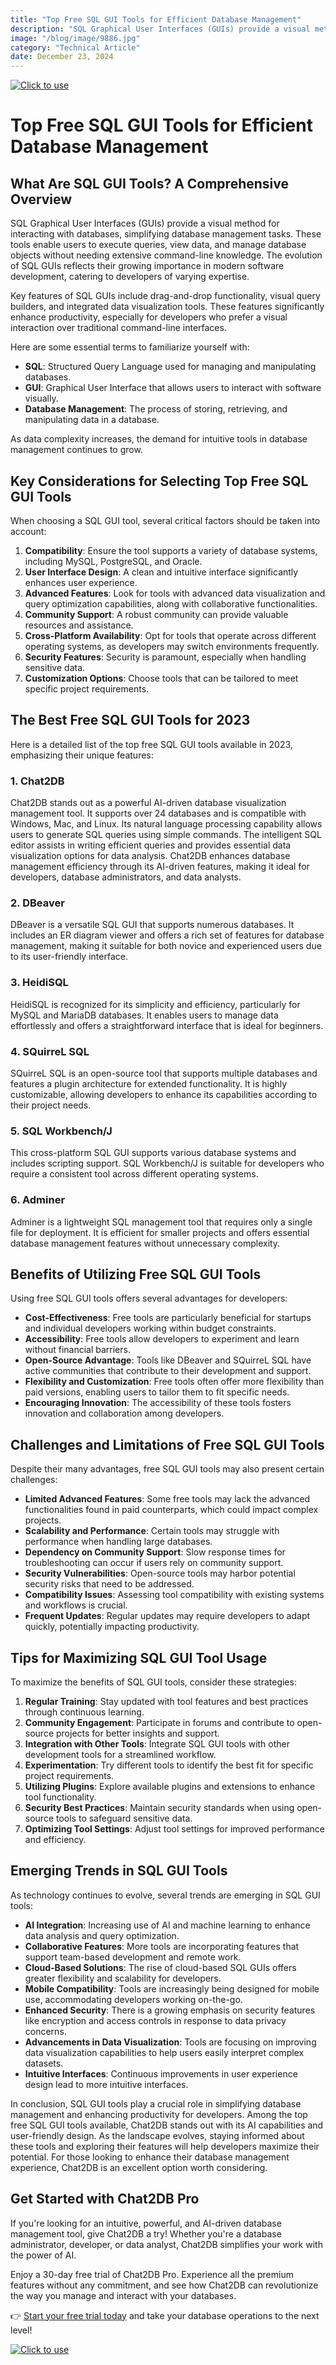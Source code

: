 ```yaml
---
title: "Top Free SQL GUI Tools for Efficient Database Management"
description: "SQL Graphical User Interfaces (GUIs) provide a visual method for interacting with databases, simplifying database management tasks."
image: "/blog/image/9886.jpg"
category: "Technical Article"
date: December 23, 2024
---
```

[![Click to use](/image/blog/bg/chat2db1.png)](https://app.chat2db.ai/)
# Top Free SQL GUI Tools for Efficient Database Management


<Authors date="December 23, 2024">
  <Author name="Rowan Hill" link="https://chat2db.ai" />
</Authors>

## What Are SQL GUI Tools? A Comprehensive Overview

SQL Graphical User Interfaces (GUIs) provide a visual method for interacting with databases, simplifying database management tasks. These tools enable users to execute queries, view data, and manage database objects without needing extensive command-line knowledge. The evolution of SQL GUIs reflects their growing importance in modern software development, catering to developers of varying expertise.

Key features of SQL GUIs include drag-and-drop functionality, visual query builders, and integrated data visualization tools. These features significantly enhance productivity, especially for developers who prefer a visual interaction over traditional command-line interfaces.

Here are some essential terms to familiarize yourself with:
- **SQL**: Structured Query Language used for managing and manipulating databases.
- **GUI**: Graphical User Interface that allows users to interact with software visually.
- **Database Management**: The process of storing, retrieving, and manipulating data in a database.

As data complexity increases, the demand for intuitive tools in database management continues to grow.

## Key Considerations for Selecting Top Free SQL GUI Tools

When choosing a SQL GUI tool, several critical factors should be taken into account:

1. **Compatibility**: Ensure the tool supports a variety of database systems, including MySQL, PostgreSQL, and Oracle.
2. **User Interface Design**: A clean and intuitive interface significantly enhances user experience.
3. **Advanced Features**: Look for tools with advanced data visualization and query optimization capabilities, along with collaborative functionalities.
4. **Community Support**: A robust community can provide valuable resources and assistance.
5. **Cross-Platform Availability**: Opt for tools that operate across different operating systems, as developers may switch environments frequently.
6. **Security Features**: Security is paramount, especially when handling sensitive data.
7. **Customization Options**: Choose tools that can be tailored to meet specific project requirements.

## The Best Free SQL GUI Tools for 2023

Here is a detailed list of the top free SQL GUI tools available in 2023, emphasizing their unique features:

### 1. Chat2DB

Chat2DB stands out as a powerful AI-driven database visualization management tool. It supports over 24 databases and is compatible with Windows, Mac, and Linux. Its natural language processing capability allows users to generate SQL queries using simple commands. The intelligent SQL editor assists in writing efficient queries and provides essential data visualization options for data analysis. Chat2DB enhances database management efficiency through its AI-driven features, making it ideal for developers, database administrators, and data analysts.

### 2. DBeaver

DBeaver is a versatile SQL GUI that supports numerous databases. It includes an ER diagram viewer and offers a rich set of features for database management, making it suitable for both novice and experienced users due to its user-friendly interface.

### 3. HeidiSQL

HeidiSQL is recognized for its simplicity and efficiency, particularly for MySQL and MariaDB databases. It enables users to manage data effortlessly and offers a straightforward interface that is ideal for beginners.

### 4. SQuirreL SQL

SQuirreL SQL is an open-source tool that supports multiple databases and features a plugin architecture for extended functionality. It is highly customizable, allowing developers to enhance its capabilities according to their project needs.

### 5. SQL Workbench/J

This cross-platform SQL GUI supports various database systems and includes scripting support. SQL Workbench/J is suitable for developers who require a consistent tool across different operating systems.

### 6. Adminer

Adminer is a lightweight SQL management tool that requires only a single file for deployment. It is efficient for smaller projects and offers essential database management features without unnecessary complexity.

## Benefits of Utilizing Free SQL GUI Tools

Using free SQL GUI tools offers several advantages for developers:

- **Cost-Effectiveness**: Free tools are particularly beneficial for startups and individual developers working within budget constraints.
- **Accessibility**: Free tools allow developers to experiment and learn without financial barriers.
- **Open-Source Advantage**: Tools like DBeaver and SQuirreL SQL have active communities that contribute to their development and support.
- **Flexibility and Customization**: Free tools often offer more flexibility than paid versions, enabling users to tailor them to fit specific needs.
- **Encouraging Innovation**: The accessibility of these tools fosters innovation and collaboration among developers.

## Challenges and Limitations of Free SQL GUI Tools

Despite their many advantages, free SQL GUI tools may also present certain challenges:

- **Limited Advanced Features**: Some free tools may lack the advanced functionalities found in paid counterparts, which could impact complex projects.
- **Scalability and Performance**: Certain tools may struggle with performance when handling large databases.
- **Dependency on Community Support**: Slow response times for troubleshooting can occur if users rely on community support.
- **Security Vulnerabilities**: Open-source tools may harbor potential security risks that need to be addressed.
- **Compatibility Issues**: Assessing tool compatibility with existing systems and workflows is crucial.
- **Frequent Updates**: Regular updates may require developers to adapt quickly, potentially impacting productivity.

## Tips for Maximizing SQL GUI Tool Usage

To maximize the benefits of SQL GUI tools, consider these strategies:

1. **Regular Training**: Stay updated with tool features and best practices through continuous learning.
2. **Community Engagement**: Participate in forums and contribute to open-source projects for better insights and support.
3. **Integration with Other Tools**: Integrate SQL GUI tools with other development tools for a streamlined workflow.
4. **Experimentation**: Try different tools to identify the best fit for specific project requirements.
5. **Utilizing Plugins**: Explore available plugins and extensions to enhance tool functionality.
6. **Security Best Practices**: Maintain security standards when using open-source tools to safeguard sensitive data.
7. **Optimizing Tool Settings**: Adjust tool settings for improved performance and efficiency.

## Emerging Trends in SQL GUI Tools

As technology continues to evolve, several trends are emerging in SQL GUI tools:

- **AI Integration**: Increasing use of AI and machine learning to enhance data analysis and query optimization.
- **Collaborative Features**: More tools are incorporating features that support team-based development and remote work.
- **Cloud-Based Solutions**: The rise of cloud-based SQL GUIs offers greater flexibility and scalability for developers.
- **Mobile Compatibility**: Tools are increasingly being designed for mobile use, accommodating developers working on-the-go.
- **Enhanced Security**: There is a growing emphasis on security features like encryption and access controls in response to data privacy concerns.
- **Advancements in Data Visualization**: Tools are focusing on improving data visualization capabilities to help users easily interpret complex datasets.
- **Intuitive Interfaces**: Continuous improvements in user experience design lead to more intuitive interfaces.

In conclusion, SQL GUI tools play a crucial role in simplifying database management and enhancing productivity for developers. Among the top free SQL GUI tools available, Chat2DB stands out with its AI capabilities and user-friendly design. As the landscape evolves, staying informed about these tools and exploring their features will help developers maximize their potential. For those looking to enhance their database management experience, Chat2DB is an excellent option worth considering.

## Get Started with Chat2DB Pro

If you're looking for an intuitive, powerful, and AI-driven database management tool, give Chat2DB a try! Whether you're a database administrator, developer, or data analyst, Chat2DB simplifies your work with the power of AI.

Enjoy a 30-day free trial of Chat2DB Pro. Experience all the premium features without any commitment, and see how Chat2DB can revolutionize the way you manage and interact with your databases.

👉 [Start your free trial today](https://app.chat2db.ai/) and take your database operations to the next level!

[![Click to use](/image/blog/bg/chat2db.jpg)](https://app.chat2db.ai/)